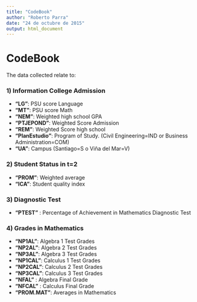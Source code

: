 ```yaml
---
title: "CodeBook"
author: "Roberto Parra"
date: "24 de octubre de 2015"
output: html_document
---
```


# CodeBook
The data collected relate to:

### 1) **Information College Admission**

- **"LG"**: PSU score Language              
- **"MT"**: PSU score Math              
- **"NEM"**: Weighted high school GPA
- **"PTJEPOND"**: Weighted Score Admission
- **"REM"**: Weighted Score high school 
- **"PlanEstudio"**: Program of Study. (Civil Engineering=IND or Business Administration=COM)      
- **"UA"**: Campus (Santiago=S o Viña del Mar=V) 

### 2) **Student Status in t=2**

- **"PROM"**: Weighted average            
- **"ICA"**: Student quality index


### 3) **Diagnostic Test**

- **"PTEST"** : Percentage of Achievement in Mathematics Diagnostic Test    

### 4) **Grades in Mathematics**

- **"NP1AL"**: Algebra 1 Test Grades          
- **"NP2AL"**: Algebra 2 Test Grades          
- **"NP3AL"**: Algebra 3 Test Grades            
- **"NP1CAL"**: Calculus 1 Test Grades            
- **"NP2CAL"**: Calculus 2 Test Grades            
- **"NP3CAL"**: Calculus 3 Test Grades            
- **"NFAL"** : Algebra Final Grade
- **"NFCAL"** : Calculus Final Grade 
- **"PROM.MAT"**: Averages in Mathematics        

